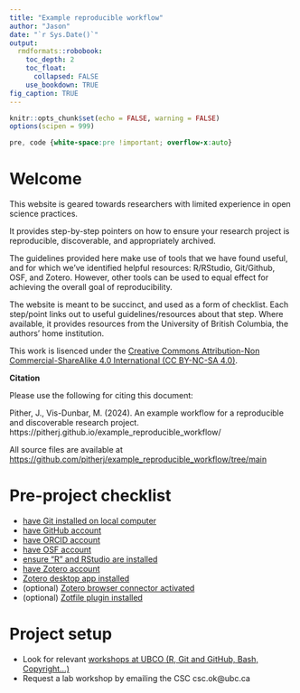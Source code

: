 ```yaml
---
title: "Example reproducible workflow"
author: "Jason"
date: "`r Sys.Date()`"
output: 
  rmdformats::robobook:
    toc_depth: 2
    toc_float: 
      collapsed: FALSE
    use_bookdown: TRUE
fig_caption: TRUE
---
```


```r
knitr::opts_chunk$set(echo = FALSE, warning = FALSE)
options(scipen = 999)
```

```css
pre, code {white-space:pre !important; overflow-x:auto}
```


# Welcome

This website is geared towards researchers with limited experience in open science practices.

It provides step-by-step pointers on how to ensure your research project is reproducible, discoverable, and appropriately archived. 

The guidelines provided here make use of tools that we have found useful, and for which we've identified helpful resources: R/RStudio, Git/Github, OSF, and Zotero. However, other tools can be used to equal effect for achieving the overall goal of reproducibility. 

The website is meant to be succinct, and used as a form of checklist. Each step/point links out to useful guidelines/resources about that step. Where available, it provides resources from the University of British Columbia, the authors’ home institution.

This work is lisenced under the [Creative Commons Attribution-Non Commercial-ShareAlike 4.0 International (CC BY-NC-SA 4.0)](https://creativecommons.org/licenses/by-nc-sa/4.0/).

**Citation**

Please use the following for citing this document:

Pither, J., Vis-Dunbar, M. (2024). An example workflow for a reproducible and discoverable research project. https://pitherj.github.io/example_reproducible_workflow/

All source files are available at [https://github.com/pitherj/example_reproducible_workflow/tree/main](https://github.com/pitherj/example_reproducible_workflow/tree/main)

# Pre-project checklist

- [have Git installed on local computer](https://happygitwithr.com/install-git)
- [have GitHub account](https://happygitwithr.com/github-acct)
- [have ORCID account](https://orcid.org/)
- [have OSF account](https://osf.io/)
- [ensure “R” and RStudio are installed](https://happygitwithr.com/install-r-rstudio)
- [have Zotero account](https://www.zotero.org/)
- [Zotero desktop app installed](https://www.zotero.org/)
- (optional) [Zotero browser connector activated](https://www.zotero.org/support/kb/safari_compatibility)
- (optional) [Zotfile plugin installed](http://zotfile.com/)

# Project setup

- Look for relevant [workshops at UBCO (R, Git and GitHub, Bash, Copyright…)](https://csc.ok.ubc.ca/workshops/)
- Request a lab workshop by emailing the CSC csc.ok@ubc.ca

## 
